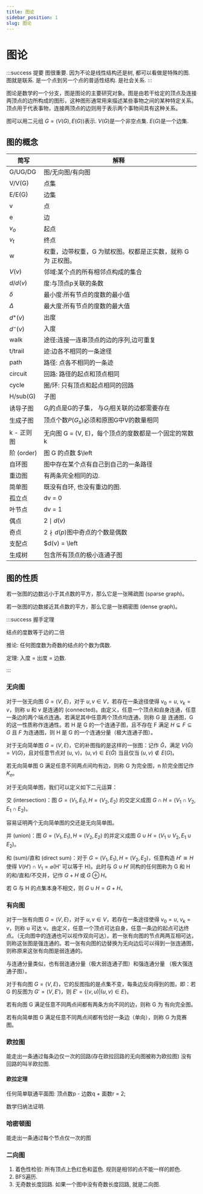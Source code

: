 ```yaml
---
title: 图论
sidebar_position: 1
slug: 图论
---
```


# 图论

:::success 提要
图很重要. 因为不论是线性结构还是树, 都可以看做是特殊的图. 图就是联系. 是一个点到另一个点的普适性结构. 是社会关系.
:::

图论是数学的一个分支，图是图论的主要研究对象。图是由若干给定的顶点及连接两顶点的边所构成的图形，这种图形通常用来描述某些事物之间的某种特定关系。顶点用于代表事物，连接两顶点的边则用于表示两个事物间具有这种关系。

图可以用二元组 $G = (V(G),E(G))$表示. $V(G)$是一个非空点集. $E(G)$是一个边集.

## 图的概念

| 简写       | 解释                                                         |
| ---------- | ------------------------------------------------------------ |
| G/UG/DG    | 图/无向图/有向图                                             |
| V/V(G)     | 点集                                                         |
| E/E(G)     | 边集                                                         |
| v          | 点                                                           |
| e          | 边                                                           |
| $v_o$      | 起点                                                         |
| $v_t$      | 终点                                                         |
| w          | 权重，边带权重，G 为赋权图。权都是正实数，就称 G 为 正权图。 |
| $V(v)$     | 邻域:某个点的所有相邻点构成的集合                            |
| $d/d(v)$   | 度:与顶点p关联的条数                                         |
| $\delta$   | 最小度:所有节点的度数的最小值                                |
| $\Delta$   | 最大度:所有节点的度数的最大值                                |
| $d^+(v)$   | 出度                                                         |
| $d^-(v)$   | 入度                                                         |
| walk       | 途径:连接一连串顶点的边的序列,边可重复                       |
| t/trail    | 迹:边各不相同的一条途径                                      |
| path       | 路径: 点各不相同的一条迹                                     |
| circuit    | 回路: 路径的起点和顶点相同                                   |
| cycle      | 圈/环: 只有顶点和起点相同的回路                              |
| H/sub(G)   | 子图                                                         |
| 诱导子图   | $G_i$的点是G的子集， 与$G_i$相关联的边都需要存在             |
| 生成子图   | 顶点个数$P(G_s)$必须和原图G中V的数量相同                     |
| k - 正则图 | 无向图 G = (V, E)，每个顶点的度数都是一个固定的常数 k        |
| 阶 (order) | 图 G 的点数 $\left|V(G) \right|$                             |
| 自环图     | 图中存在某个点有自己到自己的一条路径                         |
| 重边图     | 有两条完全相同的边.                                          |
| 简单图     | 既没有自环, 也没有重边的图.                                  |
| 孤立点     | dv = 0                                                       |
| 叶节点     | dv = 1                                                       |
| 偶点       | $2 \mid d(v)$                                                |
| 奇点       | $2 \nmid d(p)$图中奇点的个数是偶数                           |
| 支配点     | $d(v) = \left|V \right|- 1$                                  |
| 生成树     | 包含所有顶点的极小连通子图                                   |

## 图的性质

若一张图的边数远小于其点数的平方，那么它是一张稀疏图 (sparse graph)。

若一张图的边数接近其点数的平方，那么它是一张稠密图 (dense graph)。

:::success 握手定理

结点的度数等于边的二倍

推论: 任何图度数为奇数的结点的个数为偶数.

定理: 入度 = 出度 = 边数.

:::

### 无向图

对于一张无向图 $G = (V, E)$，对于 $u, v \in V$，若存在一条途径使得 $v_0 = u$, $v_k = v$，则称 u 和 v 是连通的 (connected)。由定义，任意一个顶点和自身连通，任意一条边的两个端点连通。若满足其中任意两个顶点均连通，则称 G 是 连通图，G 的这一性质称作连通性。若 H 是 G 的一个连通子图，且不存在 F 满足 $H\subsetneq F \subseteq G$ 且 $F$​ 为连通图，则 H 是 G 的一个连通分量（极大连通子图）。

对于无向简单图 $G = (V, E)$，它的补图指的是这样的一张图：记作 $\bar G$，满足 $V \left( \bar G \right) = V \left( G \right)$，且对任意节点对 (u, v)，$(u, v) \in E \left( \bar G \right)$ 当且仅当 $(u, v) \notin E \left( G \right)$。

若无向简单图 G 满足任意不同两点间均有边，则称 G 为完全图，n 阶完全图记作 $K_n$​。

对于无向简单图，我们可以定义如下二元运算：

交 (intersection)：图 $G = \left( V_1, E_1 \right), H = \left( V_2, E_2 \right)$ 的交定义成图 $G \cap H = \left( V_1 \cap V_2, E_1 \cap E_2 \right)$。

容易证明两个无向简单图的交还是无向简单图。

并 (union)：图 $G = \left( V_1, E_1 \right), H = \left( V_2, E_2 \right)$ 的并定义成图 $G \cup H = \left( V_1 \cup V_2, E_1 \cup E_2 \right)$。

和 (sum)/直和 (direct sum)：对于 $G = \left( V_1, E_1 \right), H = \left( V_2, E_2 \right)$，任意构造 $H' \cong H$ 使得 $V \left( H' \right) \cap V_1 = \varnothing$(H' 可以等于 H)。此时与 $G \cup H'$ 同构的任何图称为 G 和 H 的和/直和/不交并，记作 $G + H$ 或 $G \oplus H$。

若 G 与 H 的点集本身不相交，则 $G \cup H = G + H$。

### 有向图

对于一张有向图 $G = (V, E)$，对于 $u, v \in V$，若存在一条途径使得 $v_0 = u$, $v_k = v$，则称 u 可达 v。由定义，任意一个顶点可达自身，任意一条边的起点可达终点。（无向图中的连通也可以视作双向可达）。若一张有向图的节点两两互相可达，则称这张图是强连通的。若一张有向图的边替换为无向边后可以得到一张连通图，则称原来这张有向图是弱连通的。

与连通分量类似，也有弱连通分量（极大弱连通子图）和强连通分量 （极大强连通子图）。

对于有向图 $G = (V, E)$，它的反图指的是点集不变，每条边反向得到的图，即：若 G 的反图为 $G'=(V, E')$，则 $E'=\{(v, u)|(u, v)\in E\}$。

若有向图 G 满足任意不同两点间都有两条方向不同的边，则称 G 为 有向完全图。

若有向简单图 G 满足任意不同两点间都有恰好一条边（单向），则称 G 为竞赛图。

### 欧拉图

能走出一条通过每条边仅一次的回路(存在欧拉回路的无向图被称为欧拉图)
没有回路的叫半欧拉图.

#### 欧拉定理

任何简单联通平面图: 顶点数p - 边数q + 面数r = 2;

数学归纳法证明.

### 哈密顿图

能走出一条通过每个节点仅一次的图



### 二向图

1. 着色性检验: 所有顶点上色红色和蓝色. 规则是相邻的点不能一样的颜色.
2. BFS遍历.
3. 无奇数长度回路. 如果一个图中没有奇数长度回路, 就是二向图.

